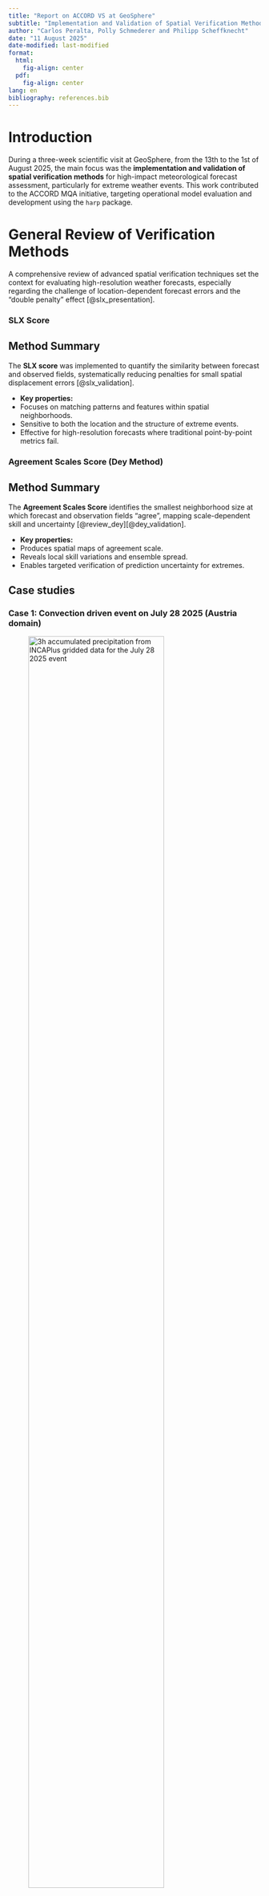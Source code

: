 ```yaml
---
title: "Report on ACCORD VS at GeoSphere"
subtitle: "Implementation and Validation of Spatial Verification Methods for Extreme Events"
author: "Carlos Peralta, Polly Schmederer and Philipp Scheffknecht"
date: "11 August 2025"
date-modified: last-modified
format:
  html:
    fig-align: center
  pdf:
    fig-align: center
lang: en
bibliography: references.bib
---
```


# Introduction

During a three-week scientific visit at GeoSphere, from the 13th to the 1st of August 2025, the main focus was the **implementation and validation of spatial verification methods** for high-impact meteorological forecast assessment, particularly for extreme weather events. This work contributed to the ACCORD MQA initiative, targeting operational model evaluation and development  using the `harp` package.

# General Review of Verification Methods

A comprehensive review of advanced spatial verification techniques set the context for evaluating high-resolution weather forecasts, especially regarding the challenge of location-dependent forecast errors and the "double penalty" effect [@slx_presentation].

### SLX Score

## Method Summary

The **SLX score** was implemented to quantify the similarity between forecast and observed fields, systematically reducing penalties for small spatial displacement errors [@slx_validation].

- **Key properties:**
- Focuses on matching patterns and features within spatial neighborhoods.
- Sensitive to both the location and the structure of extreme events.
- Effective for high-resolution forecasts where traditional point-by-point metrics fail.

### Agreement Scales Score (Dey Method)

## Method Summary

The **Agreement Scales Score** identifies the smallest neighborhood size at which forecast and observation fields "agree", mapping scale-dependent skill and uncertainty [@review_dey][@dey_validation].

- **Key properties:**
- Produces spatial maps of agreement scale.
- Reveals local skill variations and ensemble spread.
- Enables targeted verification of prediction uncertainty for extremes.

## Case studies

### Case 1: Convection driven event on July 28 2025 (Austria domain)

  ![3h accumulated precipitation from INCAPlus gridded data for the July 28 2025 event](../case_studies/geosphere/2025072815_convection_case/ob_accrr3h_202507281800_INCAPlus.png){fig-align="center" width=80%}

  ![3h accumulated precipitation from CLAEF 1km member 0 for the July 28 2025 event](../case_studies/geosphere/2025072815_convection_case/fc_accrr1h_202507281800_3_CLAEF00.png){fig-align="center" width=80%}

  ![Overall SLX scores for the convection driven event](../case_studies/geosphere/2025072815_convection_case/slx_overall_2025072815_3_accrr3h.png){fig-align="center" width=80%}

  ![Individual SLX scores for the convection driven event](../case_studies/geosphere/2025072815_convection_case/slx_comps_2025072815_3_accrr3h.png){fig-align="center" width=80%}

  ![Agreement scale map for forecast versus observation of a convective event](../case_studies/geosphere/2025072815_convection_case/fo_field_plots.png){fig-align="center" width=90%}


### Case 2: Orographically driven precipitation event on July 8 2025 (Austria domain)

  ![3h accumulated precipitation from INCAPlus gridded data for the July 8 2025 event](../case_studies/geosphere/2025070800_orog_case/ob_accrr3h_202507080300_INCAPlus.png){fig-align="center" width=80%}

  ![3h accumulated precipitation from CLAEF 1km member 0 for the July 8 2025 event](../case_studies/geosphere/2025070800_orog_case/fc_accrr3h_202507080300_3_CLAEF00.png){fig-align="center" width=80%}

  ![Overall SLX scores for the orographic driven event](../case_studies/geosphere/2025070800_orog_case/slx_overall_2025070800_3_accrr3h.png){fig-align="center" width=80%}

  ![Individual SLX scores for the orographic driven event](../case_studies/geosphere/2025070800_orog_case/slx_comps_2025070800_3_accrr3h.png){fig-align="center" width=80%}

  ![Agreement scale map for forecast versus observation of an orographically driven precipitation event](../case_studies/geosphere/2025070800_orog_case/fo_field_plots.png){fig-align="center" width=90%}

# Summary of results

  The two case studies illustrate the added value of the spatial verification methods implemented here. 

## Summary of SLX scores for the convection-driven case

- The combined SLX score starts around 0.45 at the grid scale (L=0).  With increasing neighborhood size (L=5–20), the score climbs gently, reaching ~0.52.

- The forecasts remain in the moderate range throughout, but trending upward with smoothing. This means that, even at grid scale, the forecast has non‑zero pattern similarity, but it is clearly penalized for displacement errors. 
As neighborhoods grow, SLX improves slightly, showing that the model has correct structures but shifted.  However, the fact that it does not enter the "Good" category suggests location errors are widespread enough to limit skill beyond moderate quality.

- Looking at the individual components of SLX, the obs minima are very high (0.8–0.85), stable across scales.  This means observed rainfall minima (dry areas) are consistently well represented in the forecast (little "false rain").

- Observation Maxima are in the mid‑range (0.38–0.42 initially, decreasing slightly with scale). Observed maxima are only partly captured, and location/intensity mismatches with forecast hamper this component.

- Forecast minina starts lower (~0.3) but rises steadily with scale, reaching ~0.8. This shows that forecasted minima gradually find correspondence in observations once neighborhoods are widened.

- Forecast maxima show very poor agreement (<0.35 at L=0, dropping quickly towards ~0 by L=20). This indicates that forecast precipitation maxima do not collocate with observed maxima, even when neighborhoods are allowed. The model placed rain maxima, but not where reality did.

## Summary of agrement scales for the convection-driven case

- The field plots show that the forecast captures that a precipitation event occurred with similar spatial organization, but the location is shifted and fine-scale spatial detail is poorly aligned.

- The agreement scales map shows the spatial field of the minimum neighborhood size (in grid points) needed for observations and forecast to "agree".  Darker reds (low values) are scarce — meaning only a few patches show agreement at very fine scales.  Yellows/whites (large scales) dominate in central and southern parts of the domain, implying that only when the comparison window is broadened substantially (40–60+ grid points) do forecast and observed fields match.

-  The histogram shows a strong spike near zero indicates a subset of grid points with nearly perfect local agreement. That likely corresponds to regions with weak/no precipitation in both forecast and observation.  There is a deep between ~5–20 grid points,indicating fewer areas of small-scale agreement.  A secondary hump at ~60–70 grid points shows a significant fraction of the domain requires very broad neighborhoods before forecast and observed align — consistent with displaced but pattern‑similar rainfall.
  Mean agreement scale (red dashed line): Around ~38 grid points. This is very large, implying that over much of the domain, useful forecast skill only appears when smoothed to a mesoscale scale.

Summary: This analysis shows that while the event was well captured in a mesoscale sense, the model struggled with fine-scale localization — agreement only emerges at large neighborhood scales, consistent with systematic displacement along terrain.

## Summary of SLX scores for the orographically driven case

- Overall the SLX skill is highest at the grid scale and degrades as L increases: about 0.65 at L=0 (just at/above the "Good" threshold), then ~0.62 (L=5), ~0.55 (L=10), ~0.50 (L=15), and ~0.45 (L=20), which falls into "Moderate." This monotonic decrease means most of the useful similarity is at fine scales; once you average over wider neighborhoods, the score is diluted. That is exactly what we expect when precipitation placement is terrain-locked and well aligned locally: the more you smooth, the more you mix matched peaks with surrounding mismatches and background, lowering the score.

- On the individual components side, both maxima components are relatively strong at small scales and only gently decline with L, while the minima components are weaker and degrade more.

- Observation and forecast maxima start around 0.65–0.70 at L=0 and remain comparatively high, ending roughly 0.55–0.60 by L=20. This says the model and observations share the same locations of intense orographic rainfall cores; peaks in the forecast collocate with peaks in the observations and vice versa. In other words, the event’s maxima are captured well.

- Observation minima declines markedly from about 0.55 at L=0 to ~0.25 by L=20. This asymmetry indicates that many observed dry areas are not dry in the forecast (false alarms/light-precip "fill-in"). It’s a signature of a wet bias or drizzle contamination in the forecast field, which becomes more apparent as neighborhoods grow.

- Forecast minima is moderate and fairly stable (roughly 0.55 down to ~0.45). Forecast dry zones find reasonable counterparts in the observations, but not as strongly as the maxima do.


## Summary of agrement scales for the orographically driven case

- The field plots show that precipitation is localized, with one strong maximum in the northwest corner and some weaker cores elsewhere. The model produces precipitation in broadly similar regions but introduces additional maxima, especially in the southeast, which were not observed.

- The agreeent scales map shows mostly brown/red shades (small scales: 0–5 grid points), indicating that agreement is reached at very fine neighborhood sizes across much of the domain.  This implies that the forecast and observed precipitation structures align closely, and only minimal spatial tolerance is needed.  The small patches of lighter colors (10–20+) indicate localized zones where misplacement or wrong maxima reduce skill, requiring broader neighborhoods.

- The histogram has an extremely sharp spike at very small scales (0–3 grid points).  Almost the entire distribution collapses there, with the mean (red dashed line) at a very low value (~2–3).  The long tail toward larger scales is negligible compared to the dominance at fine scales.

Summary: The forecast does reproduce the existence of orographic rainfall features, but with notable misplacement and some spurious intensity peaks.
This suggests that for this case, orographic forcing anchored precipitation so strongly to terrain features that the model reproduced it with high fidelity, unlike the convective case where displacement dominated.

## Summary Table: Core Methods

| Method | Purpose | Key Benefit |
|----|----|----|
| SLX Score | Spatial field pattern matching | Less penalization for small shifts, robust for extremes|
| Agreement Scales Score | Scale-dependent skill mapping | Local skill, uncertainty, ensemble spread visualization|

## Future work

Both SLX and the agreement scales between members and observations have been implemented as separate scores within the `verify_spatial` function in a dedicated branch of `harpSpatial`. 
The agreement scales between ensemble member pairs have been implemented outside of `verify_spatial`, though they still make use of the full `harp` functionality.

Further optimization is needed to improve computational efficiency. While the current implementation performs reasonably well in smaller model domains, such as the Austrian domain presented here, it becomes significantly slower in larger domains (e.g., the DINI domain used at DMI).

# References

